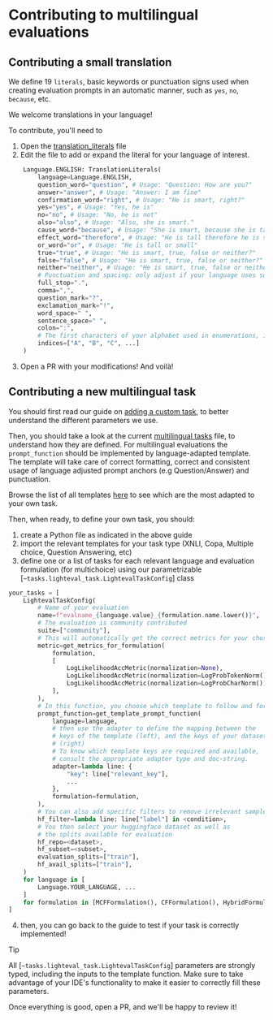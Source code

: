 # Contributing to multilingual evaluations

## Contributing a small translation

We define 19 `literals`, basic keywords or punctuation signs used when creating evaluation prompts in an automatic manner, such as `yes`, `no`, `because`, etc.

We welcome translations in your language!

To contribute, you'll need to
1. Open the [translation_literals](https://github.com/huggingface/lighteval/blob/main/src/lighteval/tasks/templates/utils/translation_literals.py) file
2. Edit the file to add or expand the literal for your language of interest.

```python
    Language.ENGLISH: TranslationLiterals(
        language=Language.ENGLISH,
        question_word="question", # Usage: "Question: How are you?"
        answer="answer", # Usage: "Answer: I am fine"
        confirmation_word="right", # Usage: "He is smart, right?"
        yes="yes", # Usage: "Yes, he is"
        no="no", # Usage: "No, he is not"
        also="also", # Usage: "Also, she is smart."
        cause_word="because", # Usage: "She is smart, because she is tall"
        effect_word="therefore", # Usage: "He is tall therefore he is smart"
        or_word="or", # Usage: "He is tall or small"
        true="true", # Usage: "He is smart, true, false or neither?"
        false="false", # Usage: "He is smart, true, false or neither?"
        neither="neither", # Usage: "He is smart, true, false or neither?"
        # Punctuation and spacing: only adjust if your language uses something different than in English
        full_stop=".",
        comma=",",
        question_mark="?",
        exclamation_mark="!",
        word_space=" ",
        sentence_space=" ",
        colon=":",
        # The first characters of your alphabet used in enumerations, if different from English
        indices=["A", "B", "C", ...]
    )
```

3. Open a PR with your modifications! And voilà!

## Contributing a new multilingual task

You should first read our guide on [adding a custom task](adding-a-custom-task), to better understand the different parameters we use.

Then, you should take a look at the current [multilingual tasks](https://github.com/huggingface/lighteval/blob/main/src/lighteval/tasks/multilingual/tasks.py) file, to understand how they are defined. For multilingual evaluations the `prompt_function` should be implemented by language-adapted template. The template will take care of correct formatting, correct and consistent usage of language adjusted prompt anchors (e.g Question/Answer) and punctuation.

Browse the list of all templates [here](https://github.com/huggingface/lighteval/tree/main/src/lighteval/tasks/templates) to see which are the most adapted to your own task.

Then, when ready, to define your own task, you should:
1. create a Python file as indicated in the above guide
2. import the relevant templates for your task type (XNLI, Copa, Multiple choice, Question Answering, etc)
3. define one or a list of tasks for each relevant language and evaluation formulation (for multichoice) using our parametrizable [`~tasks.lighteval_task.LightevalTaskConfig`] class

```python
your_tasks = [
    LightevalTaskConfig(
        # Name of your evaluation
        name=f"evalname_{language.value}_{formulation.name.lower()}",
        # The evaluation is community contributed
        suite=["community"],
        # This will automatically get the correct metrics for your chosen formulation
        metric=get_metrics_for_formulation(
            formulation,
            [
                LogLikelihoodAccMetric(normalization=None),
                LogLikelihoodAccMetric(normalization=LogProbTokenNorm()),
                LogLikelihoodAccMetric(normalization=LogProbCharNorm()),
            ],
        ),
        # In this function, you choose which template to follow and for which language and formulation
        prompt_function=get_template_prompt_function(
            language=language,
            # then use the adapter to define the mapping between the
            # keys of the template (left), and the keys of your dataset
            # (right)
            # To know which template keys are required and available,
            # consult the appropriate adapter type and doc-string.
            adapter=lambda line: {
                "key": line["relevant_key"],
                ...
            },
            formulation=formulation,
        ),
        # You can also add specific filters to remove irrelevant samples
        hf_filter=lambda line: line["label"] in <condition>,
        # You then select your huggingface dataset as well as
        # the splits available for evaluation
        hf_repo=<dataset>,
        hf_subset=<subset>,
        evaluation_splits=["train"],
        hf_avail_splits=["train"],
    )
    for language in [
        Language.YOUR_LANGUAGE, ...
    ]
    for formulation in [MCFFormulation(), CFFormulation(), HybridFormulation()]
]
```
4. then, you can go back to the guide to test if your task is correctly implemented!

> [!TIP]
> All [`~tasks.lighteval_task.LightevalTaskConfig`] parameters are strongly typed, including the inputs to the template function. Make sure to take advantage of your IDE's functionality to make it easier to correctly fill these parameters.


Once everything is good, open a PR, and we'll be happy to review it!
